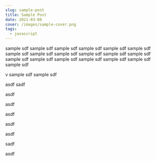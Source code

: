 ```yaml
---
slug: sample-post
title: Sample Post
date: 2021-03-08
cover: /images/sample-cover.png
tags:
  - javascript
---
```


sample
sdf
sample
sdf
sample
sdf
sample
sdf
sample
sdf
sample
sdf
sample
sdf
sample
sdf
sample
sdf
sample
sdf
sample
sdf
sample
sdf
sample
sdf
sample
sdf
sample
sdf
sample
sdf
sample
sdf
sample
sdf
sample
sdf

v
sample
sdf
sample
sdf

asdf
sadf

asdf

asdf

asdf

asdf

asdf

sadf

asdf
